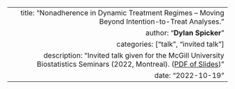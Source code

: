 ---
  title: "Nonadherence in Dynamic Treatment Regimes – Moving Beyond Intention-to-Treat Analyses."
  author: "**Dylan Spicker**"
  categories: ["talk", "invited talk"]
  description: "Invited talk given for the McGill University Biostatistics Seminars (2022, Montreal).  ([PDF of Slides](/pdf/Dylan&#32;Spicker&#32;-&#32;McGill&#32;2022.pdf))"
  date: "2022-10-19"
---  
